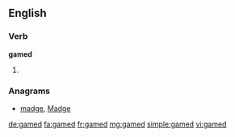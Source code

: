 ==English==

===Verb===
'''gamed'''

# {{past of|game}}

===Anagrams===
* [[madge#English|madge]], [[Madge#English|Madge]]

[[de:gamed]]
[[fa:gamed]]
[[fr:gamed]]
[[mg:gamed]]
[[simple:gamed]]
[[vi:gamed]]